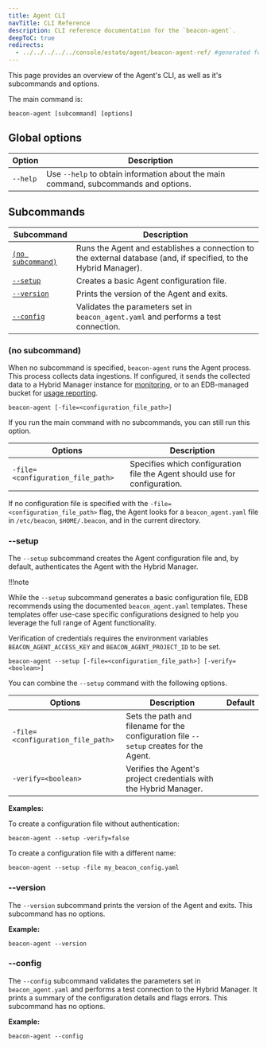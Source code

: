 ```yaml
---
title: Agent CLI
navTitle: CLI Reference
description: CLI reference documentation for the `beacon-agent`.
deepToC: true
redirects:
  - ../../../../../console/estate/agent/beacon-agent-ref/ #generated for docs/hm/release-1.2
---
```


This page provides an overview of the Agent's CLI, as well as it's subcommands and options.

The main command is: 

```
beacon-agent [subcommand] [options]
```

## Global options

| Option   | Description                                |
| -------- | ------------------------------------------ |
| `--help` | Use `--help` to obtain information about the main command, subcommands and options. |

## Subcommands

| Subcommand                          | Description                                                                                                      |
|-------------------------------------|------------------------------------------------------------------------------------------------------------------|
| [`(no subcommand)`](#no-subcommand) | Runs the Agent and establishes a connection to the external database (and, if specified, to the Hybrid Manager). |
| [`--setup`](#--setup)               | Creates a basic Agent configuration file.                                                                        |
| [`--version`](#--version)           | Prints the version of the Agent and exits.                                                                       |
| [`--config`](#--config)             | Validates the parameters set in `beacon_agent.yaml` and performs a test connection.                              |

### (no subcommand)

When no subcommand is specified, `beacon-agent` runs the Agent process. This process collects data ingestions. If configured, it sends the collected data to a Hybrid Manager instance for [monitoring](/edb-postgres-ai/latest/hybrid-manager/using_hybrid_manager/monitoring/mon_ext_dbs/mon_with_agent/), or to an EDB-managed bucket for [usage reporting](/tools/agent/usage_reporting/).

```
beacon-agent [-file=<configuration_file_path>]
```

If you run the main command with no subcommands, you can still run this option.

| Options                           | Description                                                                |
| --------------------------------- | -------------------------------------------------------------------------- |
| `-file=<configuration_file_path>` | Specifies which configuration file the Agent should use for configuration. |

If no configuration file is specified with the `-file=<configuration_file_path>` flag, the Agent looks for a `beacon_agent.yaml` file in `/etc/beacon`, `$HOME/.beacon`, and in the current directory.

### --setup

The `--setup` subcommand creates the Agent configuration file and, by default, authenticates the Agent with the Hybrid Manager.

!!!note

   While the `--setup` subcommand generates a basic configuration file, EDB recommends using the documented `beacon_agent.yaml` templates. These templates offer use-case specific configurations designed to help you leverage the full range of Agent functionality.

Verification of credentials requires the environment variables `BEACON_AGENT_ACCESS_KEY` and `BEACON_AGENT_PROJECT_ID` to be set.

```shell
beacon-agent --setup [-file=<configuration_file_path>] [-verify=<boolean>]
```

You can combine the `--setup` command with the following options.

| Options                           | Description                                                                          | Default |
| --------------------------------- | ------------------------------------------------------------------------------------ | ------- |
| `-file=<configuration_file_path>` | Sets the path and filename for the configuration file `--setup` creates for the Agent. |         |
| `-verify=<boolean>`               | Verifies the Agent's project credentials with the Hybrid Manager.                    |         |

**Examples:** 

To create a configuration file without authentication:

```shell
beacon-agent --setup -verify=false
```

To create a configuration file with a different name:

```shell
beacon-agent --setup -file my_beacon_config.yaml
```

### --version

The `--version` subcommand prints the version of the Agent and exits. This subcommand has no options.

**Example:**

```shell
beacon-agent --version
```

### --config

The `--config` subcommand validates the parameters set in `beacon_agent.yaml` and performs a test connection to the Hybrid Manager. It prints a summary of the configuration details and flags errors. This subcommand has no options.

**Example:**

```shell
beacon-agent --config
```
